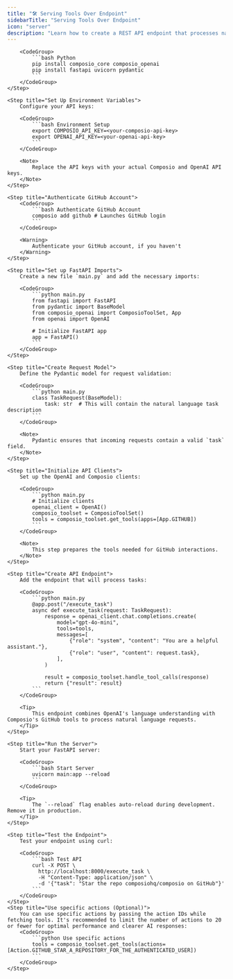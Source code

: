 ```yaml
---
title: "🛠️ Serving Tools Over Endpoint"
sidebarTitle: "Serving Tools Over Endpoint"
icon: "server"
description: "Learn how to create a REST API endpoint that processes natural language requests into tool actions using Composio, OpenAI and FastAPI"
---
```


<Steps>
    <Step title="Install Required Packages">

        <CodeGroup>
            ```bash Python
            pip install composio_core composio_openai
            pip install fastapi uvicorn pydantic
            ```
        </CodeGroup>
    </Step>

    <Step title="Set Up Environment Variables">
        Configure your API keys:

        <CodeGroup>
            ```bash Environment Setup
            export COMPOSIO_API_KEY=<your-composio-api-key>
            export OPENAI_API_KEY=<your-openai-api-key>
            ```
        </CodeGroup>

        <Note>
            Replace the API keys with your actual Composio and OpenAI API keys.
        </Note>
    </Step>

    <Step title="Authenticate GitHub Account">
        <CodeGroup>
            ```bash Authenticate GitHub Account
            composio add github # Launches GitHub login
            ```
        </CodeGroup>

        <Warning>
            Authenticate your GitHub account, if you haven't
        </Warning>
    </Step>

    <Step title="Set up FastAPI Imports">
        Create a new file `main.py` and add the necessary imports:

        <CodeGroup>
            ```python main.py
            from fastapi import FastAPI
            from pydantic import BaseModel
            from composio_openai import ComposioToolSet, App
            from openai import OpenAI

            # Initialize FastAPI app
            app = FastAPI()
            ```
        </CodeGroup>
    </Step>

    <Step title="Create Request Model">
        Define the Pydantic model for request validation:

        <CodeGroup>
            ```python main.py
            class TaskRequest(BaseModel):
                task: str  # This will contain the natural language task description
            ```
        </CodeGroup>

        <Note>
            Pydantic ensures that incoming requests contain a valid `task` field.
        </Note>
    </Step>

    <Step title="Initialize API Clients">
        Set up the OpenAI and Composio clients:

        <CodeGroup>
            ```python main.py
            # Initialize clients
            openai_client = OpenAI()
            composio_toolset = ComposioToolSet()
            tools = composio_toolset.get_tools(apps=[App.GITHUB])
            ```
        </CodeGroup>

        <Note>
            This step prepares the tools needed for GitHub interactions.
        </Note>
    </Step>

    <Step title="Create API Endpoint">
        Add the endpoint that will process tasks:

        <CodeGroup>
            ```python main.py
            @app.post("/execute_task")
            async def execute_task(request: TaskRequest):
                response = openai_client.chat.completions.create(
                    model="gpt-4o-mini",
                    tools=tools,
                    messages=[
                        {"role": "system", "content": "You are a helpful assistant."},
                        {"role": "user", "content": request.task},
                    ],
                )
                
                result = composio_toolset.handle_tool_calls(response)
                return {"result": result}
            ```
        </CodeGroup>

        <Tip>
            This endpoint combines OpenAI's language understanding with Composio's GitHub tools to process natural language requests.
        </Tip>
    </Step>

    <Step title="Run the Server">
        Start your FastAPI server:

        <CodeGroup>
            ```bash Start Server
            uvicorn main:app --reload
            ```
        </CodeGroup>

        <Tip>
            The `--reload` flag enables auto-reload during development. Remove it in production.
        </Tip>
    </Step>

    <Step title="Test the Endpoint">
        Test your endpoint using curl:

        <CodeGroup>
            ```bash Test API
            curl -X POST \
              http://localhost:8000/execute_task \
              -H "Content-Type: application/json" \
              -d '{"task": "Star the repo composiohq/composio on GitHub"}'
            ```
        </CodeGroup>
    </Step>
    <Step title="Use specific actions (Optional)">
        You can use specific actions by passing the action IDs while fetching tools. It's recommended to limit the number of actions to 20 or fewer for optimal performance and clearer AI responses:
        <CodeGroup>
            ```python Use specific actions
            tools = composio_toolset.get_tools(actions=[Action.GITHUB_STAR_A_REPOSITORY_FOR_THE_AUTHENTICATED_USER])
            ```
        </CodeGroup>
    </Step>
</Steps>